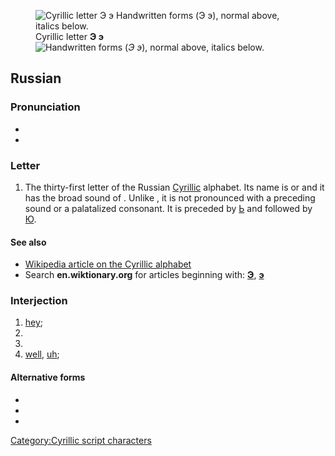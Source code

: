 {{also|Э|ӭ|Ӭ|ဒ|Appendix:Variations of "e"}}
{{character info/new}}

[[File:Cyrillic AE.png|thumb|right|Cyrillic letter '''Э э'''<br/>
[[File:31-Russian alphabet-Э э.svg|thumb|Handwritten forms]]
(''Э э''), normal above, italics below.]]
==Russian==

===Pronunciation===
* {{ru-IPA}}
* {{audio|Ru-э.ogg|Audio|lang=ru}}

===Letter===
{{head|ru|letter|lower case||upper case|Э}}

# The thirty-first letter of the Russian [[Cyrillic]] alphabet. Its name is {{l|ru|э|tr=ɛ}} or {{l|ru|э оборотное|tr=ɛ oborótnoje|t=backwards ɛ}} and it has the broad sound of {{IPAchar|/e/}}. Unlike {{l|ru|е}}, it is not pronounced with a preceding {{IPAchar|/j/}} sound or a palatalized consonant. It is preceded by [[ь|Ь]] and followed by [[ю|Ю]].

====See also====
{{list:Cyrl-script/ru}}
* [[w:Cyrillic alphabet|Wikipedia article on the Cyrillic alphabet]]
* Search '''en.wiktionary.org''' for articles beginning with: '''[http://en.wiktionary.org/w/index.php?title=Special%3AAllpages&from=%D0%AD&namespace=0 Э]''', '''[http://en.wiktionary.org/w/index.php?title=Special%3AAllpages&from=%D1%8D&namespace=0 э]'''

===Interjection===
{{head|ru|interjection}} {{tlb|ru|colloquial}}

# [[hey]]; {{n-g|an [[exclamation]] to get [[attention]]}}
# {{n-g|to indicate [[doubt]], [[disgust]]}}
# {{n-g|to clearly indicate a [[protest]] or [[reprimand]]}}
# [[well]], [[uh]]; {{n-g|space filler or pause during conversation}}

====Alternative forms====
* {{l|ru|э-э-э}}
* {{l|ru|э-э}}
* {{l|ru|эээ}}

[[Category:Cyrillic script characters]]
{{topics|ru|Cyrillic letter names|Letter names}}